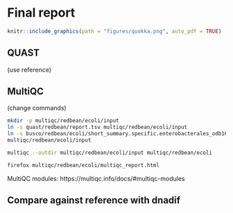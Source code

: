 # Final report {#finalreport}
```r
knitr::include_graphics(path = "figures/quokka.png", auto_pdf = TRUE)
``` 


## QUAST

(use reference)




## MultiQC

(change commands)

```bash
mkdir -p multiqc/redbean/ecoli/input
ln -s quast/redbean/report.tsv multiqc/redbean/ecoli/input
ln -s busco/redbean/ecoli/short_summary.specific.enterobacterales_odb10.ecoli.txt\
multiqc/redbean/ecoli/input
```

```bash
multiqc --outdir multiqc/redbean/ecoli/input multiqc/redbean/ecoli
```

```bash
firefox multiqc/redbean/ecoli/multiqc_report.html
```


MultiQC modules: https://multiqc.info/docs/#multiqc-modules

## Compare against reference with dnadif